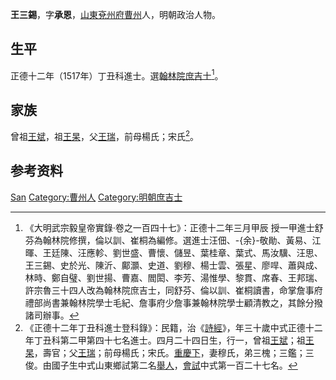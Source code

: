 {{Otheruses|other=名为王三锡的其他人物|王三锡}}
{{Otheruses|other=名为王承恩的其他人物|王承恩}}
{{明清人物信息框
| 姓名 = 王三錫
| 原名 =
| 圖片名稱= 
| 圖片大小 =
| 圖片說明 = 
| 最高職務 =
| 國家 = 大明 
| 爵位 =
| 籍貫 = [[山東|山東]][[兗州府|兗州府]][[曹州|曹州]]
| 族裔 = 
| 旗籍 = 
| 字號 = 
| 諡號 =
| 出生日期 = 弘治元年（1488年）四月二十四
| 出生地點 = 
| 逝世日期 = 卒年不詳 
| 逝世地點 =
| 墓葬 =
| 配偶 = 穆氏
| 親屬 = 
| 出身 =
* 正德十二年丁丑科進士出身
| 經歷 =
| 著作 =  
}}
'''王三錫'''{{BD|1488年||？年||}}，字'''承恩'''，[[山東|山東]][[兗州府|兗州府]][[曹州|曹州]]人，明朝政治人物。

== 生平 ==
正德十二年（1517年）丁丑科進士。選[[翰林院|翰林院]][[庶吉士|庶吉士]]<ref>《大明武宗毅皇帝實錄·卷之一百四十七》：正德十二年三月甲辰 授一甲進士舒芬為翰林院修撰，倫以訓、崔桐為編修。選進士汪佃、-{余}-敬勛、黃易、江暉、王廷陳、汪應軫、劉世盛、曹懷、儲昱、葉桂章、葉式、馬汝驥、汪思、王三錫、史於光、陳沂、鄺灝、史道、劉穆、楊士雲、張星、廖哻、蕭與成、林時、鄭自璧、劉世揚、曹嘉、閻閎、李芳、湯惟學、黎貫、席春、王邦瑞、許宗魯三十四人改為翰林院庶吉士，同舒芬、倫以訓、崔桐讀書，命掌詹事府禮部尚書兼翰林院學士毛紀、詹事府少詹事兼翰林院學士顧清教之，其餘分撥諸司辦事。</ref>。

== 家族 ==
曾祖[[王斌|王斌]]，祖[[王杲|王杲]]，父[[王瑞|王瑞]]，前母楊氏；宋氏<ref>《正德十二年丁丑科進士登科錄》：民籍，治《[[詩經|詩經]]》，年三十歲中式正德十二年丁丑科第二甲第四十七名進士。四月二十四日生，行一，曾祖[[王斌|王斌]]；祖[[王杲|王杲]]，壽官；父[[王瑞|王瑞]]；前母楊氏；宋氏。[[重慶下|重慶下]]，妻穆氏，弟三槐；三鑑；三俊。由國子生中式山東鄉試第二名[[舉人|舉人]]，[[會試|會試]]中式第一百二十七名。</ref>。

== 参考资料 ==
{{reflist}}

{{明朝人物小作品}}
{{正德十二年丁丑科殿试金榜}}

{{Authority control}}
{{DEFAULTSORT:Wang王}}
[[Category:王姓|San]]
[[Category:曹州人|Category:曹州人]]
[[Category:明朝庶吉士|Category:明朝庶吉士]]